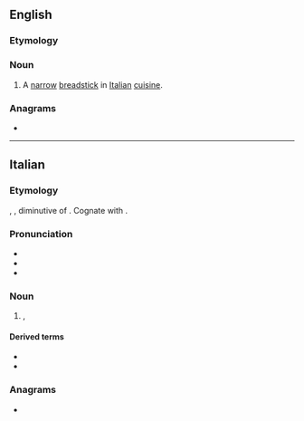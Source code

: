 ==English==

===Etymology===
{{bor|en|it|grissino}}

===Noun===
{{en-noun|grissini}}

# A [[narrow]] [[breadstick]] in [[Italian]] [[cuisine]].

===Anagrams===
* {{anagrams|en|signiors}}

----

==Italian==

===Etymology===
{{bor|it|pms|grissin|withtext=1}}, {{m|pms|ghërsin}}, diminutive of {{m|pms|ghersa||line, row}}. Cognate with {{cog|fr|gressin}}.

===Pronunciation===
{{wikipedia|lang=it}}
* {{IPA|/ɡrisˈsi.no/|[ɡriˈsːiːno]|lang=it}}
* {{rhymes|ino|lang=it}}
* {{hyphenation|gris|sì|no|lang=it}}

===Noun===
{{it-noun|m}}

# {{l|en|breadstick}}, {{l|en|grissino}}

====Derived terms====
* {{l|it|grissineria}}
* {{l|it|grissinificio}}

{{topics|it|Breads}}

===Anagrams===
* {{anagrams|it|ingrossi|signorsì}}